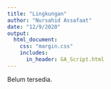 ---
title: "Lingkungan"
author: "Nursahid Assafaat"
date: "12/9/2020"
output:
  html_document:
    css: "margin.css"
    includes:
      in_header: GA_Script.html
---
Belum tersedia.